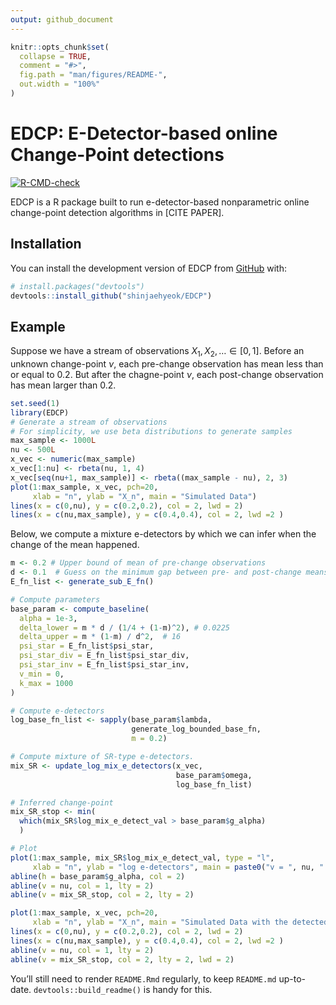 ```yaml
---
output: github_document
---
```


<!-- README.md is generated from README.Rmd. Please edit that file -->

```r
knitr::opts_chunk$set(
  collapse = TRUE,
  comment = "#>",
  fig.path = "man/figures/README-",
  out.width = "100%"
)
```

# EDCP: E-Detector-based online Change-Point detections

<!-- badges: start -->
[![R-CMD-check](https://github.com/shinjaehyeok/EDCP/workflows/R-CMD-check/badge.svg)](https://github.com/shinjaehyeok/EDCP/actions)
<!-- badges: end -->

EDCP is a R package built to run e-detector-based nonparametric online change-point detection algorithms in [CITE PAPER].

## Installation

You can install the development version of EDCP from [GitHub](https://github.com/) with:

``` r
# install.packages("devtools")
devtools::install_github("shinjaehyeok/EDCP")
```

## Example

Suppose we have a stream of observations $X_1, X_2, \dots \in [0,1]$. Before an unknown change-point $\nu$, each pre-change observation has mean less than or equal to $0.2$. But after the chagne-point $\nu$, each post-change observation has mean larger than $0.2$.  

```r
set.seed(1)
library(EDCP)
# Generate a stream of observations
# For simplicity, we use beta distributions to generate samples
max_sample <- 1000L
nu <- 500L
x_vec <- numeric(max_sample)
x_vec[1:nu] <- rbeta(nu, 1, 4)
x_vec[seq(nu+1, max_sample)] <- rbeta((max_sample - nu), 2, 3)
plot(1:max_sample, x_vec, pch=20, 
     xlab = "n", ylab = "X_n", main = "Simulated Data")
lines(x = c(0,nu), y = c(0.2,0.2), col = 2, lwd = 2)
lines(x = c(nu,max_sample), y = c(0.4,0.4), col = 2, lwd =2 )
```

Below, we compute a mixture e-detectors by which we can infer when the change of the mean happened.
```r
m <- 0.2 # Upper bound of mean of pre-change observations
d <- 0.1  # Guess on the minimum gap between pre- and post-change means
E_fn_list <- generate_sub_E_fn()

# Compute parameters
base_param <- compute_baseline(
  alpha = 1e-3,
  delta_lower = m * d / (1/4 + (1-m)^2), # 0.0225
  delta_upper = m * (1-m) / d^2,  # 16
  psi_star = E_fn_list$psi_star,
  psi_star_div = E_fn_list$psi_star_div,
  psi_star_inv = E_fn_list$psi_star_inv,
  v_min = 0,
  k_max = 1000
)

# Compute e-detectors
log_base_fn_list <- sapply(base_param$lambda, 
                           generate_log_bounded_base_fn,
                           m = 0.2)

# Compute mixture of SR-type e-detectors.
mix_SR <- update_log_mix_e_detectors(x_vec,
                                     base_param$omega,
                                     log_base_fn_list)

# Inferred change-point
mix_SR_stop <- min(
  which(mix_SR$log_mix_e_detect_val > base_param$g_alpha)
  )

# Plot 
plot(1:max_sample, mix_SR$log_mix_e_detect_val, type = "l",
     xlab = "n", ylab = "log e-detectors", main = paste0("v = ", nu, " v_hat = ",mix_SR_stop))
abline(h = base_param$g_alpha, col = 2)
abline(v = nu, col = 1, lty = 2)
abline(v = mix_SR_stop, col = 2, lty = 2)

```
```r
plot(1:max_sample, x_vec, pch=20, 
     xlab = "n", ylab = "X_n", main = "Simulated Data with the detected CP")
lines(x = c(0,nu), y = c(0.2,0.2), col = 2, lwd = 2)
lines(x = c(nu,max_sample), y = c(0.4,0.4), col = 2, lwd =2 )
abline(v = nu, col = 1, lty = 2)
abline(v = mix_SR_stop, col = 2, lty = 2, lwd = 2)
```
You'll still need to render `README.Rmd` regularly, to keep `README.md` up-to-date. `devtools::build_readme()` is handy for this. 

